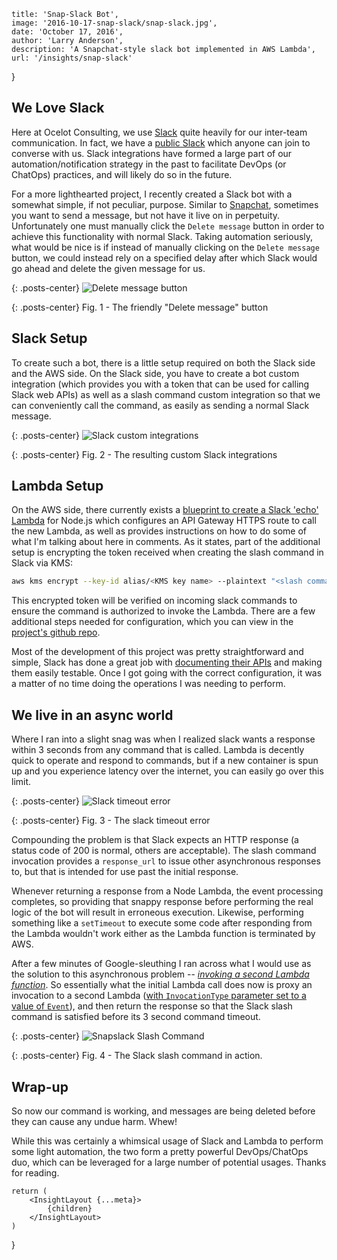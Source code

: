 
    title: 'Snap-Slack Bot',
    image: '2016-10-17-snap-slack/snap-slack.jpg',
    date: 'October 17, 2016',
    author: 'Larry Anderson',
    description: 'A Snapchat-style slack bot implemented in AWS Lambda',
    url: '/insights/snap-slack'
}

## We Love Slack

Here at Ocelot Consulting, we use [Slack](https://slack.com/) quite heavily for our inter-team communication. In fact, we have a [public Slack](http://slack-registration.foxeared.com/) which anyone can join to converse with us. Slack integrations have formed a large part of our automation/notification strategy in the past to facilitate DevOps (or ChatOps) practices, and will likely do so in the future.

For a more lighthearted project, I recently created a Slack bot with a somewhat simple, if not peculiar, purpose. Similar to [Snapchat](https://www.snapchat.com/), sometimes you want to send a message, but not have it live on in perpetuity. Unfortunately one must manually click the `Delete message` button in order to achieve this functionality with normal Slack. Taking automation seriously, what would be nice is if instead of manually clicking on the `Delete message` button, we could instead rely on a specified delay after which Slack would go ahead and delete the given message for us.

{: .posts-center}
![Delete message button](/assets/insights/2016-10-17-snap-slack/delete.png)

{: .posts-center}
Fig. 1 - The friendly "Delete message" button

## Slack Setup

To create such a bot, there is a little setup required on both the Slack side and the
AWS side. On the Slack side, you have to create a bot custom integration (which provides you with a token that can be used for calling Slack web APIs) as well as a slash command custom integration so that we can conveniently call the command, as easily as sending a normal Slack message.

{: .posts-center}
![Slack custom integrations](/assets/insights/2016-10-17-snap-slack/custom-integrations.png)

{: .posts-center}
Fig. 2 - The resulting custom Slack integrations

## Lambda Setup

On the AWS side, there currently exists a [blueprint to create a Slack 'echo' Lambda](https://aws.amazon.com/blogs/aws/new-slack-integration-blueprints-for-aws-lambda/) for Node.js which
configures an API Gateway HTTPS route to call the new Lambda, as well as provides instructions on how to do some of what I'm talking about here in comments. As it states, part of the additional setup is encrypting the token received when creating the slash command in Slack via KMS:

```sh
aws kms encrypt --key-id alias/<KMS key name> --plaintext "<slash command token>"
```

This encrypted token will be verified on incoming slack commands to ensure the command is authorized to invoke the Lambda. There are a few additional steps needed for configuration, which you can view in the [project's github repo](https://github.com/ocelotconsulting/snap-slack-lambda#configuration).

Most of the development of this project was pretty straightforward and simple, Slack has done a great job with [documenting their APIs](https://api.slack.com/methods) and making them easily testable. Once I got going with the correct configuration, it was a matter of no time doing the operations I was needing to perform.

## We live in an async world

Where I ran into a slight snag was when I realized slack wants a response within 3 seconds from any command that is called. Lambda is decently quick to operate and respond to commands, but if a new container is spun up and you experience latency over the internet, you can easily go over this limit.

{: .posts-center}
![Slack timeout error](/assets/insights/2016-10-17-snap-slack/timeout.jpg)

{: .posts-center}
Fig. 3 - The slack timeout error

Compounding the problem is that Slack expects an HTTP response (a status code of 200 is normal, others are acceptable). The slash command invocation provides a `response_url` to issue other asynchronous responses to, but that is intended for use past the initial response.

Whenever returning a response from a Node Lambda, the event processing completes, so providing that snappy response before performing the real logic of the bot will result in erroneous execution. Likewise, performing something like a `setTimeout` to execute some code after responding from the Lambda wouldn't work either as the Lambda function is terminated by AWS.

After a few minutes of Google-sleuthing I ran across what I would use as the solution to this asynchronous problem -- [*invoking a second Lambda function*](https://github.com/ocelotconsulting/snap-slack-lambda/blob/master/src/aws/lambda/invokeLambda.js#L4). So essentially what the initial Lambda call does now is proxy an invocation to a second Lambda ([with `InvocationType` parameter set to a value of `Event`](http://docs.aws.amazon.com/AWSJavaScriptSDK/latest/AWS/Lambda.html#invoke-property)), and then return the response so that the Slack slash command is satisfied before its 3 second command timeout.

{: .posts-center}
![Snapslack Slash Command](/assets/insights/2016-10-17-snap-slack/slash-command.png)

{: .posts-center}
Fig. 4 - The Slack slash command in action.

## Wrap-up

So now our command is working, and messages are being deleted before they can cause any undue harm. Whew!

While this was certainly a whimsical usage of Slack and Lambda to perform some light automation, the two form a pretty powerful DevOps/ChatOps duo, which can be leveraged for a large number of potential usages. Thanks for reading.

    return (
        <InsightLayout {...meta}>
            {children}
        </InsightLayout>
    )
}
